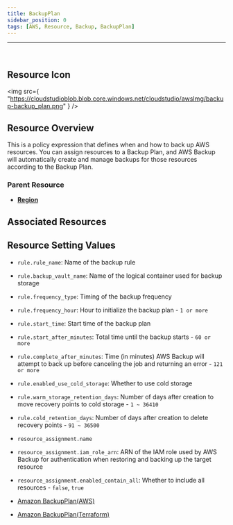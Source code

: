 ```yaml
---
title: BackupPlan
sidebar_position: 0
tags: [AWS, Resource, Backup, BackupPlan]
---
```


<hr />
<br />

## Resource Icon

<img
     src={
        "https://cloudstudioblob.blob.core.windows.net/cloudstudio/awsImg/backup-backup_plan.png"
    }
/>

## Resource Overview

This is a policy expression that defines when and how to back up AWS resources. 
You can assign resources to a Backup Plan, and AWS Backup will automatically create and manage backups for those resources according to the Backup Plan.

### Parent Resource

-   [**Region**](https://docs.cstudio.app/docs/resource/aws/Base/Region)

## Associated Resources

## Resource Setting Values

-   `rule.rule_name`: Name of the backup rule
-   `rule.backup_vault_name`: Name of the logical container used for backup storage
-   `rule.frequency_type`: Timing of the backup frequency
-   `rule.frequency_hour`: Hour to initialize the backup plan - `1 or more`
-   `rule.start_time`: Start time of the backup plan
-   `rule.start_after_minutes`: Total time until the backup starts - `60 or more`
-   `rule.complete_after_minutes`: Time (in minutes) AWS Backup will attempt to back up before canceling the job and returning an error - `121 or more`
-   `rule.enabled_use_cold_storage`: Whether to use cold storage
-   `rule.warm_storage_retention_days`: Number of days after creation to move recovery points to cold storage - `1 ~ 36410`
-   `rule.cold_retention_days`: Number of days after creation to delete recovery points - `91 ~ 36500`

-   `resource_assignment.name`
-   `resource_assignment.iam_role_arn`: ARN of the IAM role used by AWS Backup for authentication when restoring and backing up the target resource
-   `resource_assignment.enabled_contain_all`: Whether to include all resources - `false`, `true`

-   [Amazon BackupPlan(AWS)](https://docs.aws.amazon.com/ko_kr/aws-backup/latest/devguide/creating-a-backup-plan.html)
-   [Amazon BackupPlan(Terraform)](https://registry.terraform.io/providers/hashicorp/aws/latest/docs/resources/backup_plan)
